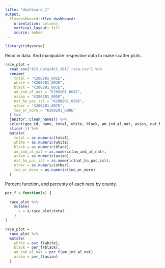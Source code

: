 ```yaml
---
title: "dashboard_1"
output: 
  flexdashboard::flex_dashboard:
    orientation: columns
    vertical_layout: fill
    source: embed
---
```


```r
library(tidyverse)
```

Read in data. And manipulate respective data to make scatter plots.

```r
race_plot = 
  read_csv("ACS_data/ACS_2017_race.csv") %>%
  rename(
    total = "K200201_001E",
    white = "K200201_002E",
    black = "K200201_003E",
    am_ind_al_nat = "K200201_004E",
    asian = "K200201_005E",
    nat_ha_pac_isl = "K200201_006E",
    other = "K200201_007E",
    two_or_more = "K200201_008E"
  ) %>%
  janitor::clean_names() %>%
  select(geo_id, name, total, white, black, am_ind_al_nat, asian, nat_ha_pac_isl, other, two_or_more) %>%
  slice(-1) %>%
  mutate(
    total = as.numeric(total),
    white = as.numeric(white),
    black = as.numeric(black),
    am_ind_al_nat = as.numeric(am_ind_al_nat),
    asian = as.numeric(asian),
    nat_ha_pac_isl = as.numeric(nat_ha_pac_isl), 
    other = as.numeric(other),
    two_or_more = as.numeric(two_or_more)
  )
```

Percent function, and percents of each race by county.

```r
per_f = function(x) {
  
  race_plot %>%
    mutate(
      x = x/race_plot$total
    )
}

race_plot = 
  race_plot %>%
  mutate(
    white = per_f(white),
    black = per_f(black),
    am_ind_al_nat = per_f(am_ind_al_nat),
    asian = per_f(asian)
  )
```


